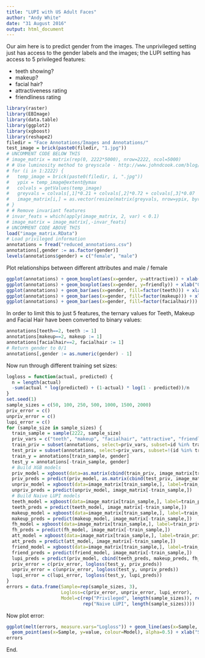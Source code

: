 ---
title: "LUPI with US Adult Faces"
author: "Andy White"
date: "31 August 2016"
output: html_document
---

Our aim here is to predict gender from the images. The unprivileged setting just has access to the gender labels and the images; the LUPI setting has access to 5 privileged features:

- teeth showing?
- makeup?
- facial hair?
- attractiveness rating
- friendliness rating

```{r}
library(raster)
library(EBImage)
library(data.table)
library(ggplot2)
library(xgboost)
library(reshape2)
filedir = "Face Annotations/Images and Annotations/"
test_image = brick(paste0(filedir, "1.jpg"))
# UNCOMMENT CODE BELOW THIS
# image_matrix = matrix(rep(0, 2222*5000), nrow=2222, ncol=5000)
# # Use luminosity method to greyscale - http://www.johndcook.com/blog/2009/08/24/algorithms-convert-color-grayscale/
# for (i in 1:2222) {
#   temp_image = brick(paste0(filedir, i, ".jpg"))
#   ypix = temp_image@extent@ymax
#   colvals = getValues(temp_image)
#   greyvals = colvals[,1]*0.21 + colvals[,2]*0.72 + colvals[,3]*0.07
#   image_matrix[i,] = as.vector(resize(matrix(greyvals, nrow=ypix, byrow=T), 100, 50))
# }
# # Remove invariant features
# invar_feats = which(apply(image_matrix, 2, var) < 0.1)
# image_matrix = image_matrix[,-invar_feats]
# UNCOMMENT CODE ABOVE THIS
load("image_matrix.RData")
# Load privileged information
annotations = fread("reduced_annotations.csv")
annotations[,gender := as.factor(gender)]
levels(annotations$gender) = c("female", "male")
```

Plot relationships between different attributes and male / female

```{r}
ggplot(annotations) + geom_boxplot(aes(x=gender, y=attractive)) + xlab("Gender") + ylab("Attractiveness")
ggplot(annotations) + geom_boxplot(aes(x=gender, y=friendly)) + xlab("Gender") + ylab("Friendliness")
ggplot(annotations) + geom_bar(aes(x=gender, fill=factor(teeth))) + xlab("Gender") + ylab("Count") + scale_fill_discrete(name="Teeth Code")
ggplot(annotations) + geom_bar(aes(x=gender, fill=factor(makeup))) + xlab("Gender") + ylab("Count") + scale_fill_discrete(name="Makeup Code")
ggplot(annotations) + geom_bar(aes(x=gender, fill=factor(facialhair))) + xlab("Gender") + ylab("Count") + scale_fill_discrete(name="Facial Hair Code")
```

In order to limit this to just 5 features, the ternary values for Teeth, Makeup and Facial Hair have been converted to binary values:

```{r}
annotations[teeth==2, teeth := 1]
annotations[makeup==2, makeup := 1]
annotations[facialhair==2, facialhair := 1]
# Return gender to 0/1
annotations[,gender := as.numeric(gender) - 1]
```

Now run through different training set sizes:

```{r}
logloss = function(actual, predicted) {
  n = length(actual)
  -sum(actual * log(predicted) + (1-actual) * log(1 - predicted))/n
}
set.seed(1)
sample_sizes = c(50, 100, 250, 500, 1000, 1500, 2000)
priv_error = c()
unpriv_error = c()
lupi_error = c()
for (sample_size in sample_sizes) {
  train_sample = sample(2222, sample_size)
  priv_vars = c("teeth", "makeup", "facialhair", "attractive", "friendly")
  train_priv = subset(annotations, select=priv_vars, subset=id %in% train_sample)
  test_priv = subset(annotations, select=priv_vars, subset=!(id %in% train_sample))
  train_y = annotations[train_sample, gender]
  test_y = annotations[-train_sample, gender]
  # Build XGB models
  priv_model = xgboost(data=as.matrix(cbind(train_priv, image_matrix[train_sample,])), label=train_y, nrounds=30, eta=0.1, objective="binary:logistic")
  priv_preds = predict(priv_model, as.matrix(cbind(test_priv, image_matrix[-train_sample,])))
  unpriv_model = xgboost(data=image_matrix[train_sample,], label=train_y, nrounds=30, eta=0.1, objective="binary:logistic")
  unpriv_preds = predict(unpriv_model, image_matrix[-train_sample,])
  # Build Naive LUPI models
  teeth_model = xgboost(data=image_matrix[train_sample,], label=train_priv[,teeth], nrounds=30, eta=0.1, objective="binary:logistic")
  teeth_preds = predict(teeth_model, image_matrix[-train_sample,])
  makeup_model = xgboost(data=image_matrix[train_sample,], label=train_priv[,makeup], nrounds=30, eta=0.1, objective="binary:logistic")
  makeup_preds = predict(makeup_model, image_matrix[-train_sample,])
  fh_model = xgboost(data=image_matrix[train_sample,], label=train_priv[,facialhair], nrounds=30, eta=0.1, objective="binary:logistic")
  fh_preds = predict(fh_model, image_matrix[-train_sample,])
  att_model = xgboost(data=image_matrix[train_sample,], label=train_priv[,attractive], nrounds=30, eta=0.1, objective="reg:linear")
  att_preds = predict(att_model, image_matrix[-train_sample,])
  friend_model = xgboost(data=image_matrix[train_sample,], label=train_priv[,friendly], nrounds=30, eta=0.1, objective="reg:linear")
  friend_preds = predict(friend_model, image_matrix[-train_sample,])
  lupi_preds = predict(priv_model, cbind(teeth_preds, makeup_preds, fh_preds, att_preds, friend_preds, image_matrix[-train_sample,]))
  priv_error = c(priv_error, logloss(test_y, priv_preds))
  unpriv_error = c(unpriv_error, logloss(test_y, unpriv_preds))
  lupi_error = c(lupi_error, logloss(test_y, lupi_preds))
}
errors = data.frame(Sample=rep(sample_sizes, 3),
                    Logloss=c(priv_error, unpriv_error, lupi_error),
                    Model=c(rep("Privileged", length(sample_sizes)), rep("Unprivileged", length(sample_sizes)),
                            rep("Naive LUPI", length(sample_sizes))))
```

Now plot error:

```{r}
ggplot(melt(errors, measure.vars="Logloss")) + geom_line(aes(x=Sample, y=value, colour=Model)) +
  geom_point(aes(x=Sample, y=value, colour=Model), alpha=0.5) + xlab("Sample size") + ylab("Logloss")
errors
```

End.